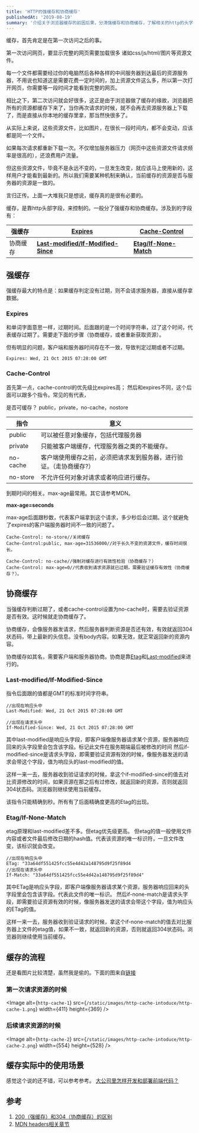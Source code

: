 ```yaml
---
title: 'HTTP的强缓存和协商缓存'
publishedAt: '2019-08-19'
summary: '介绍关于浏览器缓存的前因后果，分清强缓存和协商缓存，了解相关的http的头字段。'
---
```


缓存，首先肯定是在第一次访问之后的事。


第一次访问网页，要显示完整的网页需要加载很多 诸如css/js/html/图片等资源文件。

每一个文件都需要经过你的电脑然后各种各样的中间服务器到达最后的资源服务器，不用说也知道这是需要花费一定时间的，加上资源文件这么多，所以第一次打开网页，你需要等一段时间才能看到完整的网页。

相比之下，第二次访问就会好很多，这正是由于浏览器做了缓存的缘故，浏览器把所有的资源都缓存下来了，当你再次请求的时候，就不会再去资源服务器上下载了，而是直接从你本地的缓存里拿，那当然快很多了。


从实际上来说，这些资源文件，比如图片，在很长一段时间内，都不会变动，应该都是同一个文件。

如果每次请求都重新下载一次。不仅增加服务器压力（网页中这些资源文件请求频率是很高的），还浪费用户流量。

但这些资源文件，毕竟不是永远不变的，一旦发生改变，就应该马上使用新的，这样用户才能看到最新的。所以我们需要某种机制来确认，当前缓存的资源是否与服务器的资源是一致的。


言归正传。上面一大堆我只是想说，缓存真的是很有必要的。

缓存，是靠http头部字段，来控制的。一般分了强缓存和协商缓存。涉及到的字段有：


| 强缓存 | [**Expires**](https://developer.mozilla.org/zh-CN/docs/Web/HTTP/Headers/Expires) | [**Cache-Control**](https://developer.mozilla.org/zh-CN/docs/Web/HTTP/Headers/Cache-Control) |
| --- | --- | --- |
| 协商缓存 | [**Last-modified/If-Modified-Since**](https://developer.mozilla.org/zh-CN/docs/Web/HTTP/Headers/Last-Modified) | [**Etag/If-None-Match**](https://developer.mozilla.org/zh-CN/docs/Web/HTTP/Headers/ETag) |

## 强缓存

强缓存最大的特点是：如果缓存判定没有过期，则不会请求服务器，直接从缓存拿数据。

### Expires

和单词字面意思一样，过期时间。后面跟的是一个时间字符串，过了这个时间，代表缓存过期了。需要走下面的步骤（协商缓存，或者重新获取资源）。

但有明显的问题，客户端和服务器时间存在不一致，导致判定过期或者不过期。

```http
Expires: Wed, 21 Oct 2015 07:28:00 GMT
```

### Cache-Control

首先第一点，cache-control的优先级比expires高；
然后和expires不同，这个后面可以跟多个指令。常见的有代表，

是否可缓存？ public，private，no-cache，nostore

| 指令 | 意义 |
| --- | --- |
| public | 可以被任意对象缓存，包括代理服务器 |
| private | 只能被客户端缓存，代理服务器之类的不能缓存。 |
| no-cache | 客户端使用缓存之前，必须把请求发到服务器，进行验证。（走协商缓存?） |
| no-store | 不允许任何对象对请求或者响应进行缓存。 |


到期时间的相关。max-age最常用。其它请参考MDN。

**max-age=seconds**

max-age后面跟秒数，代表客户端拿到这个请求，多少秒后会过期。这个就避免了expires的客户端服务器时间不一致的问题了。


```http
Cache-Control: no-store//关闭缓存
Cache-Control:public, max-age=31536000//对于长久不变的资源文件，缓存时间很长。

Cache-Control: no-cache//强制对缓存进行有效性检验（协商缓存？）
Cache-Control: max-age=0//代表收到请求资源就已过期，需要验证缓存有效性（协商缓存？）。
```

## 协商缓存


当强缓存判断过期了，或者cache-control设置为no-cache时，需要去验证资源是否有效。这时候就走协商缓存了。

协商缓存，会像服务器发请求，然后服务器判断资源是否还有效，有效就返回304状态码，带上最新的头信息。没有body内容。如果无效，就正常返回新的资源内容。

协商缓存如其名，需要客户端和服务器协商。协商是靠[Etag](https://developer.mozilla.org/zh-CN/docs/Web/HTTP/Headers/ETag)和[Last-modified](https://developer.mozilla.org/zh-CN/docs/Web/HTTP/Headers/Last-Modified)来进行的。

### Last-modified/If-Modified-Since

指令后面跟的值都是GMT的标准时间字符串。

```http
//出现在响应头中
Last-Modified: Wed, 21 Oct 2015 07:28:00 GMT 

//出现在请求头中
If-Modified-Since: Wed, 21 Oct 2015 07:28:00 GMT
```

其中last-modified是响应头字段，即客户端像服务器请求某个资源，服务器响应回来的头字段里会包含该字段。标记此文件在服务期端最后被修改的时间
然后if-modified-since是请求头字段，即需要验证资源有效的时候，像服务器发送的请求会带这个字段，值为响应头的last-modified的值。

这样一来一去，服务器收到验证请求的时候，拿这个if-modified-since的值去对比资源修改的时间，如果资源在那之后有过修改，就返回新的资源，否则就返回304状态码。浏览器则继续使用当前缓存。

该指令只能精确到秒。所有有了后面精确度更高的Etag的出现。

### Etag/If-None-Match

etag原理和last-modified差不多。但etag优先级更高。
但etag的值一般使用文件内容或者文件最后修改日期的hash值。代表该资源的唯一标识符，一旦文件改变，该标识就会改变。

```http
//出现在响应头中
ETag: "33a64df551425fcc55e4d42a148795d9f25f89d4
//出现在请求头中
If-Match: "33a64df551425fcc55e4d42a148795d9f25f89d4"
```

其中ETag是响应头字段，即客户端像服务器请求某个资源，服务器响应回来的头字段里会包含该字段。代表此文件的唯一标识。
然后if-none-match是请求头字段，即需要验证资源有效的时候，像服务器发送的请求会带这个字段，值为响应头的ETag的值。

这样一来一去，服务器收到验证请求的时候，拿这个if-none-match的值去对比服务器上文件的etag值，如果不一致，就返回新的资源，否则就返回304状态码。浏览器则继续使用当前缓存。

## 缓存的流程

还是看图片比较清楚，虽然我是偷的。下面的图来自[链接](https://www.cnblogs.com/leftJS/p/11082777.html)

### 第一次请求资源的时候

<Image
  alt={`http-cache-1`}
  src={`/static/images/http-cache-intoduce/http-cache-1.png`}
  width={411}
  height={369}
/>

### 后续请求资源的时候

<Image
  alt={`http-cache-2`}
  src={`/static/images/http-cache-intoduce/http-cache-2.png`}
  width={554}
  height={528}
/>

## 缓存实际中的使用场景

感觉这个说的还不错，可以参考参考。
[大公司里怎样开发和部署前端代码？](https://www.zhihu.com/question/20790576)


## 参考

1. [200（强缓存）和304（协商缓存）的区别](https://www.cnblogs.com/leftJS/p/11082777.html)
1. [MDN headers相关章节](https://developer.mozilla.org/zh-CN/docs/Web/HTTP/Headers)